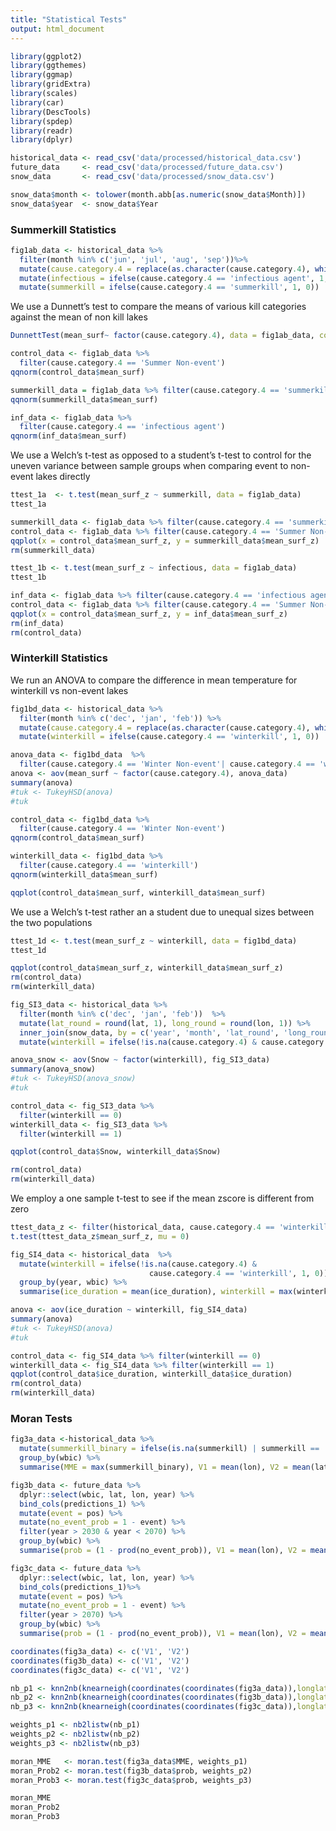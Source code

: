 ```yaml
---
title: "Statistical Tests"
output: html_document
---
```



```r
library(ggplot2)
library(ggthemes)
library(ggmap)
library(gridExtra)
library(scales)
library(car)
library(DescTools)
library(spdep)
library(readr)
library(dplyr)
```


```r
historical_data <- read_csv('data/processed/historical_data.csv')
future_data     <- read_csv('data/processed/future_data.csv')
snow_data       <- read_csv('data/processed/snow_data.csv') 

snow_data$month <- tolower(month.abb[as.numeric(snow_data$Month)])
snow_data$year  <- snow_data$Year
```


### Summerkill Statistics

```r
fig1ab_data <- historical_data %>% 
  filter(month %in% c('jun', 'jul', 'aug', 'sep'))%>%
  mutate(cause.category.4 = replace(as.character(cause.category.4), which(is.na(cause.category.4)), 'Summer Non-event'))%>%
  mutate(infectious = ifelse(cause.category.4 == 'infectious agent', 1, 0))%>% 
  mutate(summerkill = ifelse(cause.category.4 == 'summerkill', 1, 0))
```

We use a Dunnett's test to compare the means of various kill categories against the mean of non kill lakes

```r
DunnettTest(mean_surf~ factor(cause.category.4), data = fig1ab_data, control = 'Summer Non-event')
```

```r
control_data <- fig1ab_data %>% 
  filter(cause.category.4 == 'Summer Non-event')
qqnorm(control_data$mean_surf)
```

```r
summerkill_data = fig1ab_data %>% filter(cause.category.4 == 'summerkill')
qqnorm(summerkill_data$mean_surf)
```

```r
inf_data <- fig1ab_data %>%
  filter(cause.category.4 == 'infectious agent')
qqnorm(inf_data$mean_surf)
```

We use a Welch's t-test as opposed to a student's t-test to control for the uneven variance between sample groups when comparing event to non-event lakes directly 

```r
ttest_1a  <- t.test(mean_surf_z ~ summerkill, data = fig1ab_data)
ttest_1a
```

```r
summerkill_data <- fig1ab_data %>% filter(cause.category.4 == 'summerkill')
control_data <- fig1ab_data %>% filter(cause.category.4 == 'Summer Non-event')
qqplot(x = control_data$mean_surf_z, y = summerkill_data$mean_surf_z)
rm(summerkill_data)
```


```r
ttest_1b <- t.test(mean_surf_z ~ infectious, data = fig1ab_data)
ttest_1b
```

```r
inf_data <- fig1ab_data %>% filter(cause.category.4 == 'infectious agent')
control_data <- fig1ab_data %>% filter(cause.category.4 == 'Summer Non-event')
qqplot(x = control_data$mean_surf_z, y = inf_data$mean_surf_z)
rm(inf_data)
rm(control_data)
```


### Winterkill Statistics

We run an ANOVA to compare the difference in mean temperature for winterkill vs non-event lakes

```r
fig1bd_data <- historical_data %>%
  filter(month %in% c('dec', 'jan', 'feb')) %>%
  mutate(cause.category.4 = replace(as.character(cause.category.4), which(is.na(cause.category.4)), 'Winter Non-event')) %>% 
  mutate(winterkill = ifelse(cause.category.4 == 'winterkill', 1, 0))

anova_data <- fig1bd_data  %>% 
  filter(cause.category.4 == 'Winter Non-event'| cause.category.4 == 'winterkill')
anova <- aov(mean_surf ~ factor(cause.category.4), anova_data)
summary(anova)
#tuk <- TukeyHSD(anova)
#tuk
```

```r
control_data <- fig1bd_data %>%
  filter(cause.category.4 == 'Winter Non-event')
qqnorm(control_data$mean_surf)
```

```r
winterkill_data <- fig1bd_data %>% 
  filter(cause.category.4 == 'winterkill')
qqnorm(winterkill_data$mean_surf)
```

```r
qqplot(control_data$mean_surf, winterkill_data$mean_surf)
```

We use a Welch's t-test rather an a student due to unequal sizes between the two populations


```r
ttest_1d <- t.test(mean_surf_z ~ winterkill, data = fig1bd_data)
ttest_1d
```

```r
qqplot(control_data$mean_surf_z, winterkill_data$mean_surf_z)
rm(control_data)
rm(winterkill_data)
```


```r
fig_SI3_data <- historical_data %>%   
  filter(month %in% c('dec', 'jan', 'feb'))  %>%
  mutate(lat_round = round(lat, 1), long_round = round(lon, 1)) %>%
  inner_join(snow_data, by = c('year', 'month', 'lat_round', 'long_round')) %>%
  mutate(winterkill = ifelse(!is.na(cause.category.4) & cause.category.4 == 'winterkill', 1, 0))

anova_snow <- aov(Snow ~ factor(winterkill), fig_SI3_data)
summary(anova_snow)
#tuk <- TukeyHSD(anova_snow)
#tuk
```

```r
control_data <- fig_SI3_data %>%
  filter(winterkill == 0)
winterkill_data <- fig_SI3_data %>% 
  filter(winterkill == 1)

qqplot(control_data$Snow, winterkill_data$Snow)

rm(control_data)
rm(winterkill_data)

```
We employ a one sample t-test to see if the mean zscore is different from zero

```r
ttest_data_z <- filter(historical_data, cause.category.4 == 'winterkill')
t.test(ttest_data_z$mean_surf_z, mu = 0)
```



```r
fig_SI4_data <- historical_data  %>%
  mutate(winterkill = ifelse(!is.na(cause.category.4) & 
                               cause.category.4 == 'winterkill', 1, 0)) %>%
  group_by(year, wbic) %>%
  summarise(ice_duration = mean(ice_duration), winterkill = max(winterkill))

anova <- aov(ice_duration ~ winterkill, fig_SI4_data)
summary(anova)
#tuk <- TukeyHSD(anova)
#tuk
```


```r
control_data <- fig_SI4_data %>% filter(winterkill == 0)
winterkill_data <- fig_SI4_data %>% filter(winterkill == 1)
qqplot(control_data$ice_duration, winterkill_data$ice_duration)
rm(control_data)
rm(winterkill_data)
```


### Moran Tests

```r
fig3a_data <-historical_data %>%
  mutate(summerkill_binary = ifelse(is.na(summerkill) | summerkill == 'neg', 0 , 1)) %>%
  group_by(wbic) %>%
  summarise(MME = max(summerkill_binary), V1 = mean(lon), V2 = mean(lat))

fig3b_data <- future_data %>%
  dplyr::select(wbic, lat, lon, year) %>%
  bind_cols(predictions_1) %>%
  mutate(event = pos) %>%
  mutate(no_event_prob = 1 - event) %>%
  filter(year > 2030 & year < 2070) %>%
  group_by(wbic) %>%
  summarise(prob = (1 - prod(no_event_prob)), V1 = mean(lon), V2 = mean(lat)) 

fig3c_data <- future_data %>%
  dplyr::select(wbic, lat, lon, year) %>%
  bind_cols(predictions_1)%>%
  mutate(event = pos) %>%
  mutate(no_event_prob = 1 - event) %>%
  filter(year > 2070) %>%
  group_by(wbic) %>%
  summarise(prob = (1 - prod(no_event_prob)), V1 = mean(lon), V2 = mean(lat)) 

coordinates(fig3a_data) <- c('V1', 'V2')
coordinates(fig3b_data) <- c('V1', 'V2')
coordinates(fig3c_data) <- c('V1', 'V2')

nb_p1 <- knn2nb(knearneigh(coordinates(coordinates(fig3a_data)),longlat = TRUE, k = 2))
nb_p2 <- knn2nb(knearneigh(coordinates(coordinates(fig3b_data)),longlat = TRUE, k = 2))
nb_p3 <- knn2nb(knearneigh(coordinates(coordinates(fig3c_data)),longlat = TRUE, k = 2))

weights_p1 <- nb2listw(nb_p1)
weights_p2 <- nb2listw(nb_p2)
weights_p3 <- nb2listw(nb_p3)

moran_MME   <- moran.test(fig3a_data$MME, weights_p1)
moran_Prob2 <- moran.test(fig3b_data$prob, weights_p2)
moran_Prob3 <- moran.test(fig3c_data$prob, weights_p3)

moran_MME
moran_Prob2
moran_Prob3
```